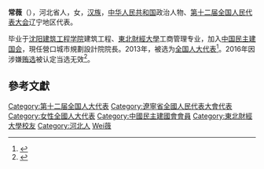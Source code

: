 '''常薇'''（{{bd|1963年||}}），河北省人，女，[[汉族|汉族]]，[[中华人民共和国|中华人民共和国]]政治人物、[[第十二届全国人民代表大会|第十二届全国人民代表大会]]辽宁地区代表。

毕业于[[沈阳建筑工程学院|沈阳建筑工程学院]]建筑工程、[[東北財經大學|東北財經大學]]工商管理专业，加入[[中国民主建国会|中国民主建国会]]，現任營口城市規劃設計院院長。2013年，被选为[[全国人大代表|全国人大代表]]<ref>{{cite news|title=全国人大代表信息-常薇|url= http://210.82.31.1:8084/delegate/viewDelegate.action?dbid=120444|accessdate=2013-03-28|newspaper=全国人大网|deadurl=yes|archiveurl=https://web.archive.org/web/20160305230334/http://www.npc.gov.cn/delegate/viewDelegate.action?dbid=120444|archivedate=2016-03-05}}</ref>。2016年因涉嫌[[辽宁拉票贿选案|贿选]]被认定当选无效<ref>{{cite web|url=http://news.xinhuanet.com/politics/2016-09/13/c_1119560872.htm|title=受权发布:全国人民代表大会常务委员会公告 〔十二届〕第二十一号|author=|agency=新华网|publisher=|accessdate=2016-09-13|date=2016-09-13|archive-date=2016-09-13|archive-url=https://web.archive.org/web/20160913125353/http://news.xinhuanet.com/politics/2016-09/13/c_1119560872.htm|dead-url=no}}</ref>。

==參考文獻==
{{reflist}}

{{中华人民共和国政治人物小作品}}
{{DEFAULTSORT:Chang常}}
[[Category:第十二届全国人大代表|Category:第十二届全国人大代表]]
[[Category:遼寧省全國人民代表大會代表|Category:遼寧省全國人民代表大會代表]]
[[Category:女性全國人大代表|Category:女性全國人大代表]]
[[Category:中國民主建國會會員|Category:中國民主建國會會員]]
[[Category:東北財經大學校友|Category:東北財經大學校友]]
[[Category:河北人|Category:河北人]]
[[Category:常姓|Wei薇]]